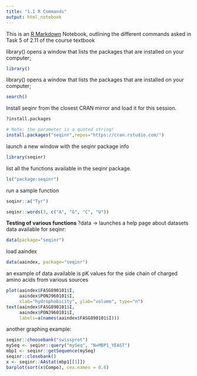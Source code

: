 ```yaml
---
title: "1.1 R Commands"
output: html_notebook
---
```


This is an [R Markdown](http://rmarkdown.rstudio.com) Notebook, outlining the different commands asked in Task 5 of 2.11 of the course textbook

library() opens a window that lists the packages that are installed on your computer;
```r
library()
```
library() opens a window that lists the packages that are installed on your computer;
```r
search()
```
Install seqinr from the closest CRAN mirror and load it for this session.
```r
?install.packages

# Note: the parameter is a quoted string!
install.packages("seqinr",repos="https://cran.rstudio.com/")   
```
launch a new window with the seqinr package info
```r
library(seqinr)
```
list all the functions available in the seqinr package.
```r
ls("package:seqinr")
```
run a sample function 
```r
seqinr::a("Tyr")
```
```r
seqinr::words(3, c("A", "G", "C", "U"))
```

**Testing of various functions**
?data -> launches a help page about datasets
data available for seqinr:

```r
data(package="seqinr")  
```

load aaindex 
```r
data(aaindex, package="seqinr") 
```
an example of data available is pK values for the side chain of charged amino acids from various sources

```r
plot(aaindex$FASG890101$I,
     aaindex$PONJ960101$I,
     xlab="hydrophobicity", ylab="volume", type="n")
text(aaindex$FASG890101$I,
     aaindex$PONJ960101$I,
     labels=a(names(aaindex$FASG890101$I)))
```
another graphing example:

```r
seqinr::choosebank("swissprot")
mySeq <- seqinr::query("mySeq", "N=MBP1_YEAST")
mbp1 <- seqinr::getSequence(mySeq)
seqinr::closebank()
x <- seqinr::AAstat(mbp1[[1]])
barplot(sort(x$Compo), cex.names = 0.6)
```




